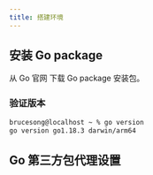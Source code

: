 ```yaml
---
title: 搭建环境
---
```



## 安装 Go package

从 <Link to="https://go.dev/dl/">Go 官网</Link> 下载 Go package 安装包。

### 验证版本

```bash
brucesong@localhost ~ % go version
go version go1.18.3 darwin/arm64
```

## Go 第三方包代理设置
